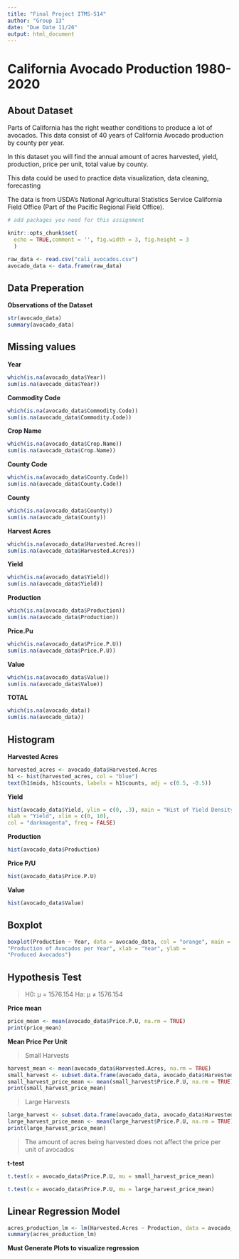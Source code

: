```yaml
---
title: "Final Project ITMS-514"
author: "Group 13"
date: "Due Date 11/26"
output: html_document
---
```


# California Avocado Production 1980-2020

## About Dataset
Parts of California has the right weather conditions to produce a lot of avocados. This data consist of 40 years of California Avocado production by county per year.

In this dataset you will find the annual amount of acres harvested, yield, production, price per unit, total value by county.

This data could be used to practice data visualization, data cleaning, forecasting

The data is from USDA's National Agricultural Statistics Service California Field Office (Part of the Pacific Regional Field Office).

```r
# add packages you need for this assignment
```

```r
knitr::opts_chunk$set(
  echo = TRUE,comment = '', fig.width = 3, fig.height = 3
  )
```

```r
raw_data <- read.csv("cali_avocados.csv")
avocado_data <- data.frame(raw_data)
```



## Data Preperation

**Observations of the Dataset**
```r
str(avocado_data)
summary(avocado_data)
```
 



## Missing values

**Year**
```r
which(is.na(avocado_data$Year))
sum(is.na(avocado_data$Year))
```
**Commodity Code**
```r
which(is.na(avocado_data$Commodity.Code))
sum(is.na(avocado_data$Commodity.Code))
```
**Crop Name**
```r
which(is.na(avocado_data$Crop.Name))
sum(is.na(avocado_data$Crop.Name))
```
**County Code**
```r
which(is.na(avocado_data$County.Code))
sum(is.na(avocado_data$County.Code))
```
**County**
```r
which(is.na(avocado_data$County))
sum(is.na(avocado_data$County))
```
**Harvest Acres**
```r
which(is.na(avocado_data$Harvested.Acres))
sum(is.na(avocado_data$Harvested.Acres))
```
**Yield**
```r
which(is.na(avocado_data$Yield))
sum(is.na(avocado_data$Yield))
```
**Production**
```r
which(is.na(avocado_data$Production))
sum(is.na(avocado_data$Production))
```
**Price.Pu**
```r
which(is.na(avocado_data$Price.P.U))
sum(is.na(avocado_data$Price.P.U))
```
**Value**
```r
which(is.na(avocado_data$Value))
sum(is.na(avocado_data$Value))
```
**TOTAL**
```r
which(is.na(avocado_data))
sum(is.na(avocado_data))
```




## Histogram

**Harvested Acres**
```r
harvested_acres <- avocado_data$Harvested.Acres
h1 <- hist(harvested_acres, col = "blue")
text(h1$mids, h1$counts, labels = h1$counts, adj = c(0.5, -0.5))
```

**Yield**
```r
hist(avocado_data$Yield, ylim = c(0, .3), main = "Hist of Yield Density",
xlab = "Yield", xlim = c(0, 10), 
col = "darkmagenta", freq = FALSE)

```
**Production**
```r
hist(avocado_data$Production)
```
**Price P/U**
```r
hist(avocado_data$Price.P.U)
```
**Value**
```r
hist(avocado_data$Value)
```

## Boxplot
```r
boxplot(Production ~ Year, data = avocado_data, col = "orange", main =
"Production of Avocados per Year", xlab = "Year", ylab =
"Produced Avocados")

```



## Hypothesis Test

> H0: μ = 1576.154
> Ha: μ ≠ 1576.154

**Price mean**
```r
price_mean <- mean(avocado_data$Price.P.U, na.rm = TRUE)
print(price_mean)
```
**Mean Price Per Unit**

> Small Harvests
```r
harvest_mean <- mean(avocado_data$Harvested.Acres, na.rm = TRUE)
small_harvest <- subset.data.frame(avocado_data, avocado_data$Harvested.Acres < harvest_mean)
small_harvest_price_mean <- mean(small_harvest$Price.P.U, na.rm = TRUE)
print(small_harvest_price_mean)
```
> Large Harvests
```r
large_harvest <- subset.data.frame(avocado_data, avocado_data$Harvested.Acres > harvest_mean)
large_harvest_price_mean <- mean(large_harvest$Price.P.U, na.rm = TRUE)
print(large_harvest_price_mean)
```

> The amount of acres being harvested does not affect the price per unit of avocados 

**t-test**
```r
t.test(x = avocado_data$Price.P.U, mu = small_harvest_price_mean)

t.test(x = avocado_data$Price.P.U, mu = large_harvest_price_mean)
```





## Linear Regression Model

```r
acres_production_lm <- lm(Harvested.Acres ~ Production, data = avocado_data)
summary(acres_production_lm)
```
**Must Generate Plots to visualize regression**
